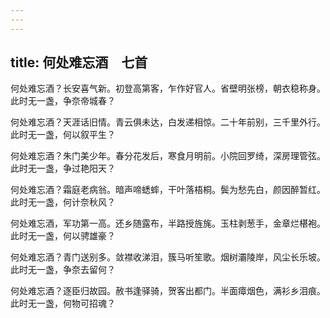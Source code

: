 ```yaml
---
---
---
```

title: 何处难忘酒　七首
---



何处难忘酒？长安喜气新。初登高第客，乍作好官人。省壁明张榜，朝衣稳称身。此时无一盏，争奈帝城春？

何处难忘酒？天涯话旧情。青云俱未达，白发递相惊。二十年前别，三千里外行。此时无一盏，何以叙平生？

何处难忘酒？朱门美少年。春分花发后，寒食月明前。小院回罗绮，深房理管弦。此时无一盏，争过艳阳天？

何处难忘酒？霜庭老病翁。暗声啼蟋蟀，干叶落梧桐。鬓为愁先白，颜因醉暂红。此时无一盏，何计奈秋风？

何处难忘酒，军功第一高。还乡随露布，半路授旌旄。玉柱剥葱手，金章烂椹袍。此时无一盏，何以骋雄豪？

何处难忘酒？青门送别多。敛襟收涕泪，簇马听笙歌。烟树灞陵岸，风尘长乐坡。此时无一盏，争奈去留何？

何处难忘酒？逐臣归故园。赦书逢驿骑，贺客出都门。半面瘴烟色，满衫乡泪痕。此时无一盏，何物可招魂？